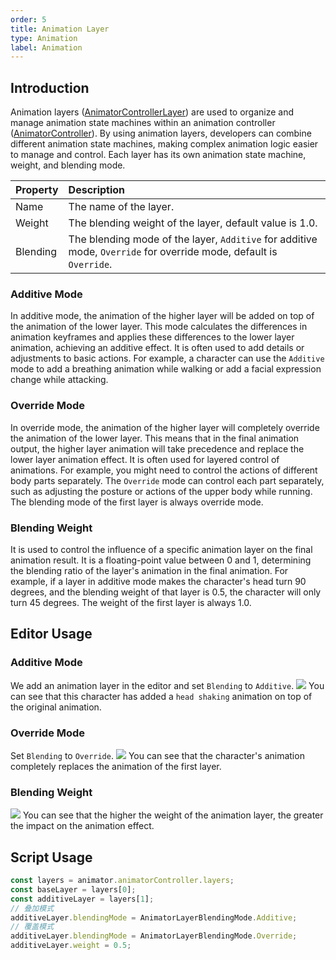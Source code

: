 ```yaml
---
order: 5
title: Animation Layer
type: Animation
label: Animation
---
```


## Introduction
Animation layers ([AnimatorControllerLayer](/apis/core/#AnimatorControllerLayer)) are used to organize and manage animation state machines within an animation controller ([AnimatorController](/apis/core/#AnimatorController)). By using animation layers, developers can combine different animation state machines, making complex animation logic easier to manage and control. Each layer has its own animation state machine, weight, and blending mode.

| Property | Description                                                                        |
| :------- | :--------------------------------------------------------------------------------- |
| Name     | The name of the layer.                                                             |
| Weight   | The blending weight of the layer, default value is 1.0.                            |
| Blending | The blending mode of the layer, `Additive` for additive mode, `Override` for override mode, default is `Override`. |

### Additive Mode
In additive mode, the animation of the higher layer will be added on top of the animation of the lower layer. This mode calculates the differences in animation keyframes and applies these differences to the lower layer animation, achieving an additive effect. It is often used to add details or adjustments to basic actions. For example, a character can use the `Additive` mode to add a breathing animation while walking or add a facial expression change while attacking.

### Override Mode
In override mode, the animation of the higher layer will completely override the animation of the lower layer. This means that in the final animation output, the higher layer animation will take precedence and replace the lower layer animation effect. It is often used for layered control of animations. For example, you might need to control the actions of different body parts separately. The `Override` mode can control each part separately, such as adjusting the posture or actions of the upper body while running.
<Callout type="info">
The blending mode of the first layer is always override mode.
</Callout>

### Blending Weight
It is used to control the influence of a specific animation layer on the final animation result. It is a floating-point value between 0 and 1, determining the blending ratio of the layer's animation in the final animation. For example, if a layer in additive mode makes the character's head turn 90 degrees, and the blending weight of that layer is 0.5, the character will only turn 45 degrees.
<Callout type="info">
The weight of the first layer is always 1.0.
</Callout>




## Editor Usage
### Additive Mode
We add an animation layer in the editor and set `Blending` to `Additive`.
<Image src="https://mdn.alipayobjects.com/huamei_3zduhr/afts/img/A*JyqiQ6kvqBcAAAAAAAAAAAAADsJ_AQ/original" />
You can see that this character has added a `head shaking` animation on top of the original animation.

### Override Mode
Set `Blending` to `Override`.
<Image src="https://mdn.alipayobjects.com/huamei_3zduhr/afts/img/A*5TfbQJjPZDMAAAAAAAAAAAAADsJ_AQ/original" />
You can see that the character's animation completely replaces the animation of the first layer.

### Blending Weight
<Image src="https://mdn.alipayobjects.com/huamei_3zduhr/afts/img/A*HSxgTZIDqQ0AAAAAAAAAAAAADsJ_AQ/original" />
You can see that the higher the weight of the animation layer, the greater the impact on the animation effect.


## Script Usage

```typescript
const layers = animator.animatorController.layers;
const baseLayer = layers[0];
const additiveLayer = layers[1];
// 叠加模式
additiveLayer.blendingMode = AnimatorLayerBlendingMode.Additive;
// 覆盖模式
additiveLayer.blendingMode = AnimatorLayerBlendingMode.Override;
additiveLayer.weight = 0.5;
```
<Playground href="/embed/skeleton-animation-additive" />
